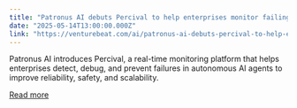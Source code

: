 ```yaml
---
title: "Patronus AI debuts Percival to help enterprises monitor failing AI agents at scale"
date: "2025-05-14T13:00:00.000Z"
link: "https://venturebeat.com/ai/patronus-ai-debuts-percival-to-help-enterprises-monitor-failing-ai-agents-at-scale/"
---
```


Patronus AI introduces Percival, a real-time monitoring platform that helps enterprises detect, debug, and prevent failures in autonomous AI agents to improve reliability, safety, and scalability.

[Read more](https://venturebeat.com/ai/patronus-ai-debuts-percival-to-help-enterprises-monitor-failing-ai-agents-at-scale/)
